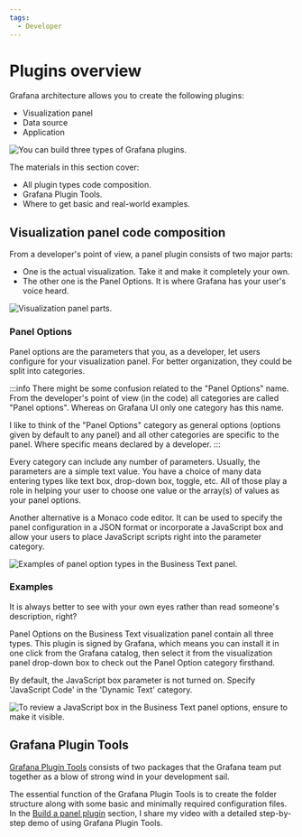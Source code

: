 ```yaml
---
tags:
  - Developer
---
```



# Plugins overview

Grafana architecture allows you to create the following plugins:

- Visualization panel
- Data source
- Application

<Image
  title="You can build three types of Grafana plugins."
  src="/img/grafana/plugin-types.png"
/>

The materials in this section cover:

- All plugin types code composition.
- Grafana Plugin Tools.
- Where to get basic and real-world examples.

## Visualization panel code composition

From a developer's point of view, a panel plugin consists of two major parts:

- One is the actual visualization. Take it and make it completely your own.
- The other one is the Panel Options. It is where Grafana has your user's voice heard.

<Image
  title="Visualization panel parts."
  src="/img/grafana/details-panel.png"
/>

### Panel Options

Panel options are the parameters that you, as a developer, let users configure for your visualization panel. For better organization, they could be split into categories.

:::info
There might be some confusion related to the "Panel Options" name. From the developer's point of view (in the code) all categories are called "Panel options". Whereas on Grafana UI only one category has this name.

I like to think of the "Panel Options" category as general options (options given by default to any panel) and all other categories are specific to the panel. Where specific means declared by a developer.
:::

Every category can include any number of parameters. Usually, the parameters are a simple text value. You have a choice of many data entering types like text box, drop-down box, toggle, etc. All of those play a role in helping your user to choose one value or the array(s) of values as your panel options.

Another alternative is a Monaco code editor. It can be used to specify the panel configuration in a JSON format or incorporate a JavaScript box and allow your users to place JavaScript scripts right into the parameter category.

<Image
  title="Examples of panel option types in the Business Text panel."
  src="/img/grafana/details-dt.png"
/>

### Examples

It is always better to see with your own eyes rather than read someone's description, right?

Panel Options on the Business Text visualization panel contain all three types.
This plugin is signed by Grafana, which means you can install it in one click from the Grafana catalog, then select it from the visualization panel drop-down box to check out the Panel Option category firsthand.

By default, the JavaScript box parameter is not turned on. Specify 'JavaScript Code' in the 'Dynamic Text' category.

<Image
  title="To review a JavaScript box in the Business Text panel options, ensure to make it visible."
  src="/img/grafana/dynamictext.png"
/>

## Grafana Plugin Tools

[Grafana Plugin Tools](https://grafana.com/developers/plugin-tools) consists of two packages that the Grafana team put together as a blow of strong wind in your development sail.

The essential function of the Grafana Plugin Tools is to create the folder structure along with some basic and minimally required configuration files. In the [Build a panel plugin](../../developer/panel/) section, I share my video with a detailed step-by-step demo of using Grafana Plugin Tools.
